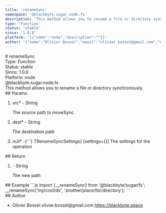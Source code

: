 ```yaml
---
title: 'renameSync'
namespace: '@blackbyte.sugar.node.fs'
description: 'This method allows you to rename a file or directory synchronously.'
type: 'Function'
status: 'stable'
since: '1.0.0'
platform: '[{"name":"node","description":""}]'
author: '{"name":"Olivier Bossel","email":"olivier.bossel@gmail.com","url":"https://blackbyte.space"}'
---
```


<div class="docmap-mdx">
  # renameSync
  <div class="_metas">
    <div class="_type">
      <span class="_type-label">Type:</span>
      <span class="_type-value">Function</span>
    </div>
    <div class="_status">
      <span class="_status-label">Status:</span>
      <span class="_status-value -stable">stable</span>
    </div>
    <div class="_since">
      <span class="_since-label">Since:</span>
      <span class="_since-value">1.0.0</span>
    </div>
    <div class="_platform">
      <span class="_platform-label">Platform:</span>
      <span class="_platform-value -node">node</span>
    </div>
  </div>
  <div class="_namespace">@blackbyte.sugar.node.fs</div>
  <div class="_description typo-lead typo-format">
    This method allows you to rename a file or directory synchronously.
  </div>
  <div class="_params">
    ## Params
    <ol class="_list">
      <li class="_item">
        <span class="_name">
          src<span class="_required">*</span>
        </span>
        <span class="_default">-</span> <span class="_type">String</span>
        <p class="_description">The source path to moveSync</p>
      </li>
      <li class="_item">
        <span class="_name">
          dest<span class="_required">*</span>
        </span>
        <span class="_default">-</span> <span class="_type">String</span>
        <p class="_description">The destination path</p>
      </li>
      <li class="_item">
        <span class="_name">
          null<span class="_required">*</span>
        </span>
        <span class="_default">-</span>{' '}
        <span class="_type">
          TRenameSyncSettings&rcub; &lsqb;settings&equals;&lcub;&rcub;&rsqb; The
          settings for the operation
        </span>
        <p class="_description"></p>
      </li>
    </ol>
  </div>
  <div class="_return">
    ## Return
    <ol class="_list">
      <li class="_item">
        <span class="_default">-</span>
        <span class="_type">String</span>
        <p class="_description">The new path</p>
      </li>
    </ol>
  </div>
  <div class="_examples">
    ## Example ```js import {__renameSync} from '@blackbyte/sugar/fs';
    __renameSync('my/cool/dir', 'another/place/for/directory'); ```
  </div>
  <div class="_author">
    ## Author
    <ul class="_list">
      <li class="_item">
        <span class="_name">Olivier Bossel</span>
        <span class="_email">olivier.bossel@gmail.com</span>
        <a href="https://blackbyte.space" target="_blank" class="_url">
          https://blackbyte.space
        </a>
      </li>
    </ul>
  </div>
</div>
